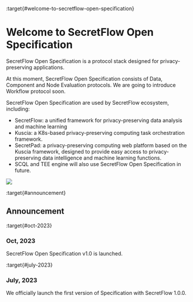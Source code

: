 :target{#welcome-to-secretflow-open-specification}

# Welcome to SecretFlow Open Specification

SecretFlow Open Specification is a protocol stack designed for privacy-preserving applications.

At this moment, SecretFlow Open Specification consists of Data, Component and Node Evaluation protocols. We are going to introduce Workflow protocol soon.

SecretFlow Open Specification are used by SecretFlow ecosystem, including:

- SecretFlow: a unified framework for privacy-preserving data analysis and machine learning
- Kuscia: a K8s-based privacy-preserving computing task orchestration framework.
- SecretPad: a privacy-preserving computing web platform based on the Kuscia framework, designed to provide easy access to privacy-preserving data intelligence and machine learning functions.
- SCQL and TEE engine will also use SecretFlow Open Specification in future.

![](_assets/ecosystem.svg)

<TableOfContents />

:target{#announcement}

## Announcement

:target{#oct-2023}

### Oct, 2023

SecretFlow Open Specification v1.0 is launched.

:target{#july-2023}

### July, 2023

We officially launch the first version of Specification with SecretFlow 1.0.0.
